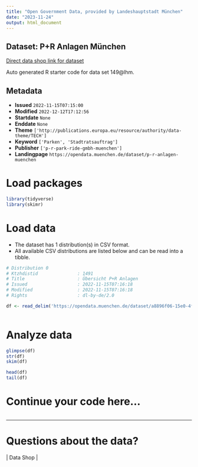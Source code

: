 ```yaml
---
title: "Open Government Data, provided by Landeshauptstadt München"
date: "2023-11-24"
output: html_document
---
```


## Dataset: P+R Anlagen München

[Direct data shop link for dataset](https://opendata.muenchen.de/dataset/p-r-anlagen-muenchen)

Auto generated R starter code for data set 149@lhm.

## Metadata

- **Issued** `2022-11-15T07:15:00`
- **Modified** `2022-12-12T17:12:56`
- **Startdate** `None`
- **Enddate** `None`
- **Theme** `['http://publications.europa.eu/resource/authority/data-theme/TECH']`
- **Keyword** `['Parken', 'Stadtratsauftrag']`
- **Publisher** `['p-r-park-ride-gmbh-muenchen']`
- **Landingpage** `https://opendata.muenchen.de/dataset/p-r-anlagen-muenchen`


# Load packages

```r

library(tidyverse)
library(skimr)

```

# Load data

-   The dataset has 1 distribution(s) in CSV format.
-   All available CSV distributions are listed below and can be read into a tibble.

```r

# Distribution 0
# Ktzhdistid               : 1491
# Title                    : Übersicht P+R Anlagen
# Issued                   : 2022-11-15T07:16:18
# Modified                 : 2022-11-15T07:16:18
# Rights                   : dl-by-de/2.0

df <- read_delim('https://opendata.muenchen.de/dataset/a8896f06-15e0-4f29-a509-55384799fff3/resource/aff2ba04-5eb6-4dfe-bc98-4ec3ec3dfdff/download/ubersicht-pr-anlagen2.csv')



```

# Analyze data

```r

glimpse(df)
str(df)
skim(df)

head(df)
tail(df)

```

# Continue your code here...

```r

```

------------------------------------------------------------------------

# Questions about the data?

 | Data Shop | 

